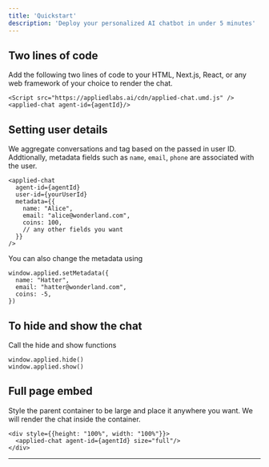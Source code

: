 ```yaml
---
title: 'Quickstart'
description: 'Deploy your personalized AI chatbot in under 5 minutes'
---
```


## Two lines of code

Add the following two lines of code to your HTML, Next.js, React, or any web framework of your choice to render the chat. 
```tsx
<Script src="https://appliedlabs.ai/cdn/applied-chat.umd.js" />
<applied-chat agent-id={agentId}/>
```

## Setting user details
We aggregate conversations and tag based on the passed in user ID. Addtionally, metadata fields such as `name`, `email`, `phone` are associated with the user.
```tsx
<applied-chat 
  agent-id={agentId} 
  user-id={yourUserId}
  metadata={{
    name: "Alice", 
    email: "alice@wonderland.com",
    coins: 100,
    // any other fields you want
  }}
/>
```
You can also change the metadata using
```tsx
window.applied.setMetadata({
  name: "Hatter",
  email: "hatter@wonderland.com",
  coins: -5,
})
```

## To hide and show the chat
Call the hide and show functions
```tsx
window.applied.hide()
window.applied.show()
```

## Full page embed
Style the parent container to be large and place it anywhere you want. We will render the chat inside the container.
```tsx
<div style={{height: "100%", width: "100%"}}>
  <applied-chat agent-id={agentId} size="full"/>
</div>
```

---